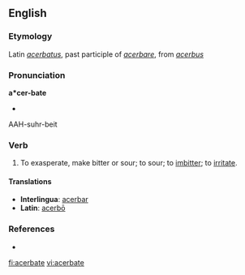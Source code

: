==English==

===Etymology===
Latin ''[[acerbatus]]'', past participle of ''[[acerbare]]'', from ''[[acerbus]]''

===Pronunciation===
'''a*cer-bate'''
* {{IPA|/ˈæsəˌbeɪt/}}
AAH-suhr-beit

===Verb===
{{en-verb|acerbat|es}}

# To exasperate, make bitter or sour; to sour; to [[imbitter]]; to [[irritate]].

====Translations====
* '''Interlingua''': [[acerbar]]
* '''Latin''': [[acerbo|acerbō]]

===References===
* {{R:Webster 1913}}

[[fi:acerbate]]
[[vi:acerbate]]